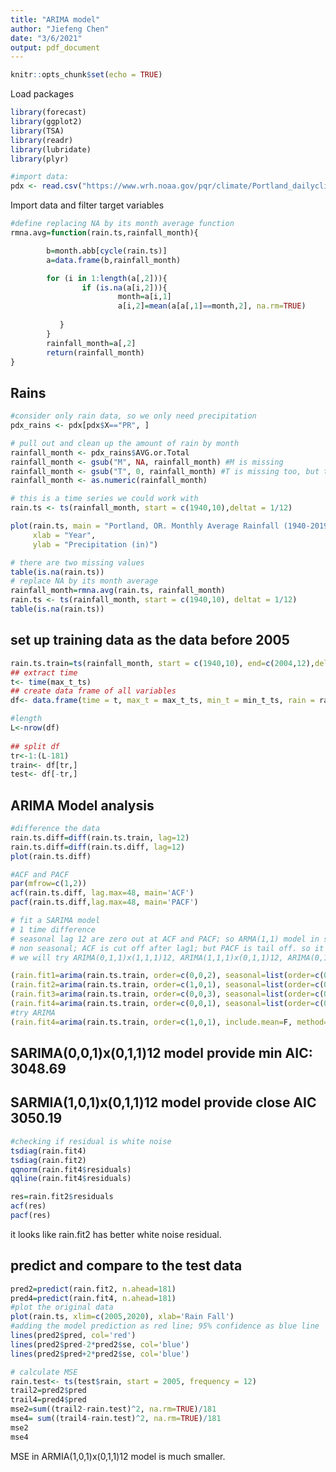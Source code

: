 ```yaml
---
title: "ARIMA model"
author: "Jiefeng Chen"
date: "3/6/2021"
output: pdf_document
---
```


```r
knitr::opts_chunk$set(echo = TRUE)
```

Load packages
```r
library(forecast) 
library(ggplot2)
library(TSA)
library(readr)
library(lubridate)
library(plyr)

#import data:
pdx <- read.csv("https://www.wrh.noaa.gov/pqr/climate/Portland_dailyclimatedata.csv", skip = 6) #skip 6 rows before taking the first row as variable name
```


Import data and filter target variables
```r
#define replacing NA by its month average function
rmna.avg=function(rain.ts,rainfall_month){

        b=month.abb[cycle(rain.ts)]
        a=data.frame(b,rainfall_month)

        for (i in 1:length(a[,2])){
                if (is.na(a[i,2])){
                        month=a[i,1]
                        a[i,2]=mean(a[a[,1]==month,2], na.rm=TRUE)
        
           }
        }
        rainfall_month=a[,2]
        return(rainfall_month)
}

```

## Rains
```r
#consider only rain data, so we only need precipitation
pdx_rains <- pdx[pdx$X=="PR", ]

# pull out and clean up the amount of rain by month
rainfall_month <- pdx_rains$AVG.or.Total
rainfall_month <- gsub("M", NA, rainfall_month) #M is missing
rainfall_month <- gsub("T", 0, rainfall_month) #T is missing too, but they are close to 0 output, so I set T=0
rainfall_month <- as.numeric(rainfall_month)

# this is a time series we could work with
rain.ts <- ts(rainfall_month, start = c(1940,10),deltat = 1/12)

plot(rain.ts, main = "Portland, OR. Monthly Average Rainfall (1940-2019)",
     xlab = "Year",
     ylab = "Precipitation (in)")

# there are two missing values
table(is.na(rain.ts))
# replace NA by its month average 
rainfall_month=rmna.avg(rain.ts, rainfall_month)
rain.ts <- ts(rainfall_month, start = c(1940,10), deltat = 1/12)
table(is.na(rain.ts))

```
## set up training data as the data before 2005
```r
rain.ts.train=ts(rainfall_month, start = c(1940,10), end=c(2004,12),deltat = 1/12)
## extract time
t<- time(max_t_ts)
## create data frame of all variables
df<- data.frame(time = t, max_t = max_t_ts, min_t = min_t_ts, rain = rain.ts)

#length
L<-nrow(df)
 
## split df
tr<-1:(L-181)
train<- df[tr,]
test<- df[-tr,]
```

## ARIMA Model analysis
```r
#difference the data
rain.ts.diff=diff(rain.ts.train, lag=12)
rain.ts.diff=diff(rain.ts.diff, lag=12)
plot(rain.ts.diff)
```
```r
#ACF and PACF
par(mfrow=c(1,2))
acf(rain.ts.diff, lag.max=48, main='ACF')
pacf(rain.ts.diff,lag.max=48, main='PACF')
```

```r
# fit a SARIMA model
# 1 time difference
# seasonal lag 12 are zero out at ACF and PACF; so ARMA(1,1) model in seasonal. 
# non seasonal; ACF is cut off after lag1; but PACF is tail off. so it is MA(1)
# we will try ARIMA(0,1,1)x(1,1,1)12, ARIMA(1,1,1)x(0,1,1)12, ARIMA(0,1,2)x(0,1,1)12

(rain.fit1=arima(rain.ts.train, order=c(0,0,2), seasonal=list(order=c(0,1,1), period=12)))
(rain.fit2=arima(rain.ts.train, order=c(1,0,1), seasonal=list(order=c(0,1,1), period=12)))
(rain.fit3=arima(rain.ts.train, order=c(0,0,3), seasonal=list(order=c(0,1,2), period=12)))
(rain.fit4=arima(rain.ts.train, order=c(0,0,1), seasonal=list(order=c(0,1,1), period=12)))
#try ARIMA
(rain.fit4=arima(rain.ts.train, order=c(1,0,1), include.mean=F, method="ML"))
```
## SARIMA(0,0,1)x(0,1,1)12 model provide min AIC: 3048.69
## SARMIA(1,0,1)x(0,1,1)12 model provide close AIC 3050.19

```r
#checking if residual is white noise
tsdiag(rain.fit4)
tsdiag(rain.fit2)
qqnorm(rain.fit4$residuals)
qqline(rain.fit4$residuals)

res=rain.fit2$residuals
acf(res)
pacf(res)
```
it looks like rain.fit2 has better white noise residual. 


## predict and compare to the test data
```r
pred2=predict(rain.fit2, n.ahead=181)
pred4=predict(rain.fit4, n.ahead=181)
#plot the original data
plot(rain.ts, xlim=c(2005,2020), xlab='Rain Fall')
#adding the model prediction as red line; 95% confidence as blue line
lines(pred2$pred, col='red')
lines(pred2$pred-2*pred2$se, col='blue')
lines(pred2$pred+2*pred2$se, col='blue')
```

```r
# calculate MSE
rain.test<- ts(test$rain, start = 2005, frequency = 12)
trail2=pred2$pred
trail4=pred4$pred
mse2=sum((trail2-rain.test)^2, na.rm=TRUE)/181
mse4= sum((trail4-rain.test)^2, na.rm=TRUE)/181
mse2
mse4
```
MSE in ARMIA(1,0,1)x(0,1,1)12 model is much smaller. 


